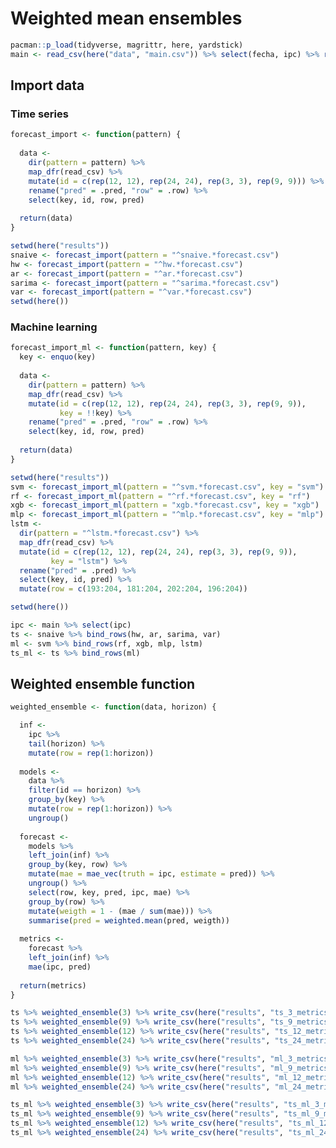 # Weighted mean ensembles

```r
pacman::p_load(tidyverse, magrittr, here, yardstick)
main <- read_csv(here("data", "main.csv")) %>% select(fecha, ipc) %>% rowid_to_column(".row")
```

## Import data

### Time series

```r
forecast_import <- function(pattern) {
  
  data <- 
    dir(pattern = pattern) %>% 
    map_dfr(read_csv) %>% 
    mutate(id = c(rep(12, 12), rep(24, 24), rep(3, 3), rep(9, 9))) %>% 
    rename("pred" = .pred, "row" = .row) %>% 
    select(key, id, row, pred)
  
  return(data)
}
```

```r
setwd(here("results"))
snaive <- forecast_import(pattern = "^snaive.*forecast.csv")
hw <- forecast_import(pattern = "^hw.*forecast.csv")
ar <- forecast_import(pattern = "^ar.*forecast.csv")
sarima <- forecast_import(pattern = "^sarima.*forecast.csv")
var <- forecast_import(pattern = "^var.*forecast.csv")
setwd(here())
```

### Machine learning

```r
forecast_import_ml <- function(pattern, key) {
  key <- enquo(key)
  
  data <- 
    dir(pattern = pattern) %>% 
    map_dfr(read_csv) %>% 
    mutate(id = c(rep(12, 12), rep(24, 24), rep(3, 3), rep(9, 9)),
           key = !!key) %>% 
    rename("pred" = .pred, "row" = .row) %>% 
    select(key, id, row, pred)
  
  return(data)
}
```

```r
setwd(here("results"))
svm <- forecast_import_ml(pattern = "^svm.*forecast.csv", key = "svm")
rf <- forecast_import_ml(pattern = "^rf.*forecast.csv", key = "rf")
xgb <- forecast_import_ml(pattern = "xgb.*forecast.csv", key = "xgb")
mlp <- forecast_import_ml(pattern = "^mlp.*forecast.csv", key = "mlp")
lstm <- 
  dir(pattern = "^lstm.*forecast.csv") %>% 
  map_dfr(read_csv) %>% 
  mutate(id = c(rep(12, 12), rep(24, 24), rep(3, 3), rep(9, 9)),
         key = "lstm") %>% 
  rename("pred" = .pred) %>% 
  select(key, id, pred) %>% 
  mutate(row = c(193:204, 181:204, 202:204, 196:204))

setwd(here())
```

```r
ipc <- main %>% select(ipc)
ts <- snaive %>% bind_rows(hw, ar, sarima, var)
ml <- svm %>% bind_rows(rf, xgb, mlp, lstm)
ts_ml <- ts %>% bind_rows(ml)
```

## Weighted ensemble function

```r
weighted_ensemble <- function(data, horizon) {

  inf <- 
    ipc %>% 
    tail(horizon) %>% 
    mutate(row = rep(1:horizon))
  
  models <- 
    data %>% 
    filter(id == horizon) %>% 
    group_by(key) %>% 
    mutate(row = rep(1:horizon)) %>% 
    ungroup()
  
  forecast <- 
    models %>% 
    left_join(inf) %>% 
    group_by(key, row) %>% 
    mutate(mae = mae_vec(truth = ipc, estimate = pred)) %>% 
    ungroup() %>% 
    select(row, key, pred, ipc, mae) %>% 
    group_by(row) %>% 
    mutate(weigth = 1 - (mae / sum(mae))) %>% 
    summarise(pred = weighted.mean(pred, weigth))
  
  metrics <- 
    forecast %>% 
    left_join(inf) %>% 
    mae(ipc, pred)
  
  return(metrics)
}
```

```r
ts %>% weighted_ensemble(3) %>% write_csv(here("results", "ts_3_metrics.csv"))
ts %>% weighted_ensemble(9) %>% write_csv(here("results", "ts_9_metrics.csv"))
ts %>% weighted_ensemble(12) %>% write_csv(here("results", "ts_12_metrics.csv"))
ts %>% weighted_ensemble(24) %>% write_csv(here("results", "ts_24_metrics.csv"))
```

```r
ml %>% weighted_ensemble(3) %>% write_csv(here("results", "ml_3_metrics.csv"))
ml %>% weighted_ensemble(9) %>% write_csv(here("results", "ml_9_metrics.csv"))
ml %>% weighted_ensemble(12) %>% write_csv(here("results", "ml_12_metrics.csv"))
ml %>% weighted_ensemble(24) %>% write_csv(here("results", "ml_24_metrics.csv"))
```

```r
ts_ml %>% weighted_ensemble(3) %>% write_csv(here("results", "ts_ml_3_metrics.csv"))
ts_ml %>% weighted_ensemble(9) %>% write_csv(here("results", "ts_ml_9_metrics.csv"))
ts_ml %>% weighted_ensemble(12) %>% write_csv(here("results", "ts_ml_12_metrics.csv"))
ts_ml %>% weighted_ensemble(24) %>% write_csv(here("results", "ts_ml_24_metrics.csv"))
```
